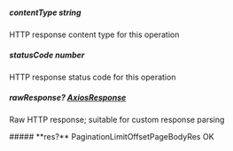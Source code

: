 
##### **contentType** string
HTTP response content type for this operation

##### **statusCode** number
HTTP response status code for this operation

##### **rawResponse?** [AxiosResponse](https://axios-http.com/docs/res_schema)
Raw HTTP response; suitable for custom response parsing

<Collapsible>
    ##### **res?** PaginationLimitOffsetPageBodyRes
    OK
    <Collapsible.Break/>
    <PaginationLimitOffsetPageBodyRes/>
</Collapsible>

